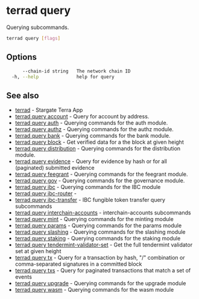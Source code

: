 # terrad query

Querying subcommands.

```sh Terrad
terrad query [flags]
```

## Options

```sh Terrad
      --chain-id string   The network chain ID
  -h, --help              help for query
```

## See also

* [terrad](terrad.mdx)	 - Stargate Terra App
* [terrad query account](terrad_query_account.mdx)	 - Query for account by address.
* [terrad query auth](terrad_query_auth.mdx)	 - Querying commands for the auth module.
* [terrad query authz](./terrad_query_authz.mdx)	 - Querying commands for the authz module.
* [terrad query bank](./terrad_query_bank.mdx)	 - Querying commands for the bank module.
* [terrad query block](terrad_query_block.mdx)	 - Get verified data for a the block at given height
* [terrad query distribution](./terrad_query_distribution.mdx)	 - Querying commands for the distribution module.
* [terrad query evidence](terrad_query_evidence.mdx)	 - Query for evidence by hash or for all (paginated) submitted evidence
* [terrad query feegrant](./terrad_query_feegrant.mdx)	 - Querying commands for the feegrant module.
* [terrad query gov](./terrad_query_gov.mdx)	 - Querying commands for the governance module.
* [terrad query ibc](terrad_query_ibc.mdx)	 - Querying commands for the IBC module
* [terrad query ibc-router](terrad_query_ibc-router.mdx)	 - 
* [terrad query ibc-transfer](terrad_query_ibc-transfer.mdx)	 - IBC fungible token transfer query subcommands
* [terrad query interchain-accounts](terrad_query_interchain-accounts.mdx)	 - interchain-accounts subcommands
* [terrad query mint](terrad_query_mint.mdx)	 - Querying commands for the minting module
* [terrad query params](terrad_query_params.mdx)	 - Querying commands for the params module
* [terrad query slashing](terrad_query_slashing.mdx)	 - Querying commands for the slashing module
* [terrad query staking](terrad_query_staking.mdx)	 - Querying commands for the staking module
* [terrad query tendermint-validator-set](terrad_query_tendermint-validator-set.mdx)	 - Get the full tendermint validator set at given height
* [terrad query tx](terrad_query_tx.mdx)	 - Query for a transaction by hash, "<addr>/<seq>" combination or comma-separated signatures in a committed block
* [terrad query txs](terrad_query_txs.mdx)	 - Query for paginated transactions that match a set of events
* [terrad query upgrade](terrad_query_upgrade.mdx)	 - Querying commands for the upgrade module
* [terrad query wasm](terrad_query_wasm.mdx)	 - Querying commands for the wasm module



